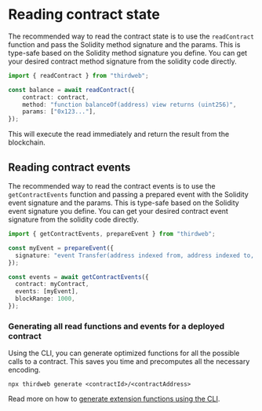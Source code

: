 # Reading contract state

The recommended way to read the contract state is to use the `readContract` function and pass the Solidity method signature and the params. This is type-safe based on the Solidity method signature you define. You can get your desired contract method signature from the solidity code directly.

```ts
import { readContract } from "thirdweb";

const balance = await readContract({
	contract: contract,
	method: "function balanceOf(address) view returns (uint256)",
	params: ["0x123..."],
});
```

This will execute the read immediately and return the result from the blockchain.

## Reading contract events

The recommended way to read the contract events is to use the `getContractEvents` function and passing a prepared event with the Solidity event signature and the params. This is type-safe based on the Solidity event signature you define. You can get your desired contract event signature from the solidity code directly.

```ts
import { getContractEvents, prepareEvent } from "thirdweb";

const myEvent = prepareEvent({
  signature: "event Transfer(address indexed from, address indexed to, uint256 value)",
});

const events = await getContractEvents({
  contract: myContract,
  events: [myEvent],
  blockRange: 1000,
});
```

### Generating all read functions and events for a deployed contract

Using the CLI, you can generate optimized functions for all the possible calls to a contract. This saves you time and precomputes all the necessary encoding.

```shell
npx thirdweb generate <contractId>/<contractAddress>
```

Read more on how to [generate extension functions using the CLI](/typescript/v5/extensions/generate).
